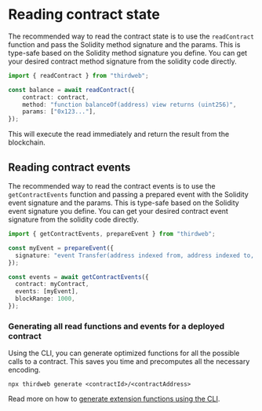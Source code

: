 # Reading contract state

The recommended way to read the contract state is to use the `readContract` function and pass the Solidity method signature and the params. This is type-safe based on the Solidity method signature you define. You can get your desired contract method signature from the solidity code directly.

```ts
import { readContract } from "thirdweb";

const balance = await readContract({
	contract: contract,
	method: "function balanceOf(address) view returns (uint256)",
	params: ["0x123..."],
});
```

This will execute the read immediately and return the result from the blockchain.

## Reading contract events

The recommended way to read the contract events is to use the `getContractEvents` function and passing a prepared event with the Solidity event signature and the params. This is type-safe based on the Solidity event signature you define. You can get your desired contract event signature from the solidity code directly.

```ts
import { getContractEvents, prepareEvent } from "thirdweb";

const myEvent = prepareEvent({
  signature: "event Transfer(address indexed from, address indexed to, uint256 value)",
});

const events = await getContractEvents({
  contract: myContract,
  events: [myEvent],
  blockRange: 1000,
});
```

### Generating all read functions and events for a deployed contract

Using the CLI, you can generate optimized functions for all the possible calls to a contract. This saves you time and precomputes all the necessary encoding.

```shell
npx thirdweb generate <contractId>/<contractAddress>
```

Read more on how to [generate extension functions using the CLI](/typescript/v5/extensions/generate).
